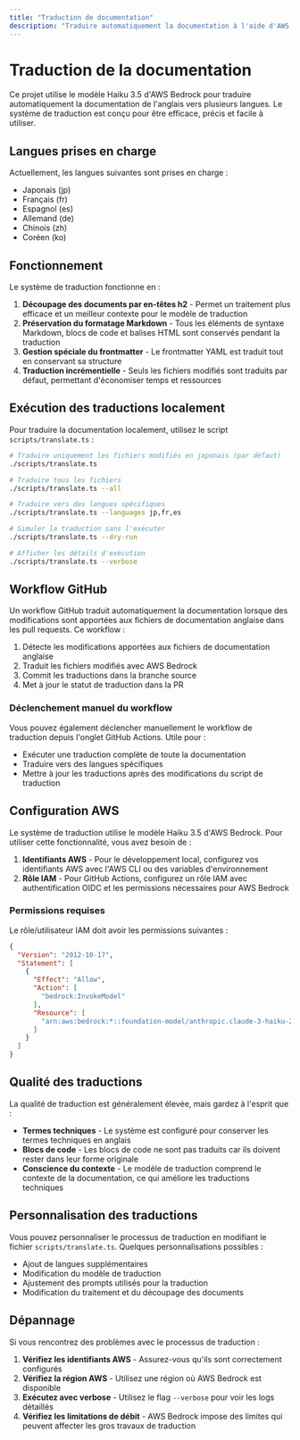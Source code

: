 ```yaml
---
title: "Traduction de documentation"
description: "Traduire automatiquement la documentation à l'aide d'AWS Bedrock"
---
```




# Traduction de la documentation

Ce projet utilise le modèle Haiku 3.5 d'AWS Bedrock pour traduire automatiquement la documentation de l'anglais vers plusieurs langues. Le système de traduction est conçu pour être efficace, précis et facile à utiliser.

## Langues prises en charge

Actuellement, les langues suivantes sont prises en charge :

- Japonais (jp)
- Français (fr)
- Espagnol (es)
- Allemand (de)
- Chinois (zh)
- Coréen (ko)

## Fonctionnement

Le système de traduction fonctionne en :

1. **Découpage des documents par en-têtes h2** - Permet un traitement plus efficace et un meilleur contexte pour le modèle de traduction
2. **Préservation du formatage Markdown** - Tous les éléments de syntaxe Markdown, blocs de code et balises HTML sont conservés pendant la traduction
3. **Gestion spéciale du frontmatter** - Le frontmatter YAML est traduit tout en conservant sa structure
4. **Traduction incrémentielle** - Seuls les fichiers modifiés sont traduits par défaut, permettant d'économiser temps et ressources

## Exécution des traductions localement

Pour traduire la documentation localement, utilisez le script `scripts/translate.ts` :

```bash
# Traduire uniquement les fichiers modifiés en japonais (par défaut)
./scripts/translate.ts

# Traduire tous les fichiers
./scripts/translate.ts --all

# Traduire vers des langues spécifiques
./scripts/translate.ts --languages jp,fr,es

# Simuler la traduction sans l'exécuter
./scripts/translate.ts --dry-run

# Afficher les détails d'exécution
./scripts/translate.ts --verbose
```

## Workflow GitHub

Un workflow GitHub traduit automatiquement la documentation lorsque des modifications sont apportées aux fichiers de documentation anglaise dans les pull requests. Ce workflow :

1. Détecte les modifications apportées aux fichiers de documentation anglaise
2. Traduit les fichiers modifiés avec AWS Bedrock
3. Commit les traductions dans la branche source
4. Met à jour le statut de traduction dans la PR

### Déclenchement manuel du workflow

Vous pouvez également déclencher manuellement le workflow de traduction depuis l'onglet GitHub Actions. Utile pour :

- Exécuter une traduction complète de toute la documentation
- Traduire vers des langues spécifiques
- Mettre à jour les traductions après des modifications du script de traduction

## Configuration AWS

Le système de traduction utilise le modèle Haiku 3.5 d'AWS Bedrock. Pour utiliser cette fonctionnalité, vous avez besoin de :

1. **Identifiants AWS** - Pour le développement local, configurez vos identifiants AWS avec l'AWS CLI ou des variables d'environnement
2. **Rôle IAM** - Pour GitHub Actions, configurez un rôle IAM avec authentification OIDC et les permissions nécessaires pour AWS Bedrock

### Permissions requises

Le rôle/utilisateur IAM doit avoir les permissions suivantes :

```json
{
  "Version": "2012-10-17",
  "Statement": [
    {
      "Effect": "Allow",
      "Action": [
        "bedrock:InvokeModel"
      ],
      "Resource": [
        "arn:aws:bedrock:*::foundation-model/anthropic.claude-3-haiku-20240307-v1:0"
      ]
    }
  ]
}
```

## Qualité des traductions

La qualité de traduction est généralement élevée, mais gardez à l'esprit que :

- **Termes techniques** - Le système est configuré pour conserver les termes techniques en anglais
- **Blocs de code** - Les blocs de code ne sont pas traduits car ils doivent rester dans leur forme originale
- **Conscience du contexte** - Le modèle de traduction comprend le contexte de la documentation, ce qui améliore les traductions techniques

## Personnalisation des traductions

Vous pouvez personnaliser le processus de traduction en modifiant le fichier `scripts/translate.ts`. Quelques personnalisations possibles :

- Ajout de langues supplémentaires
- Modification du modèle de traduction
- Ajustement des prompts utilisés pour la traduction
- Modification du traitement et du découpage des documents

## Dépannage

Si vous rencontrez des problèmes avec le processus de traduction :

1. **Vérifiez les identifiants AWS** - Assurez-vous qu'ils sont correctement configurés
2. **Vérifiez la région AWS** - Utilisez une région où AWS Bedrock est disponible
3. **Exécutez avec verbose** - Utilisez le flag `--verbose` pour voir les logs détaillés
4. **Vérifiez les limitations de débit** - AWS Bedrock impose des limites qui peuvent affecter les gros travaux de traduction